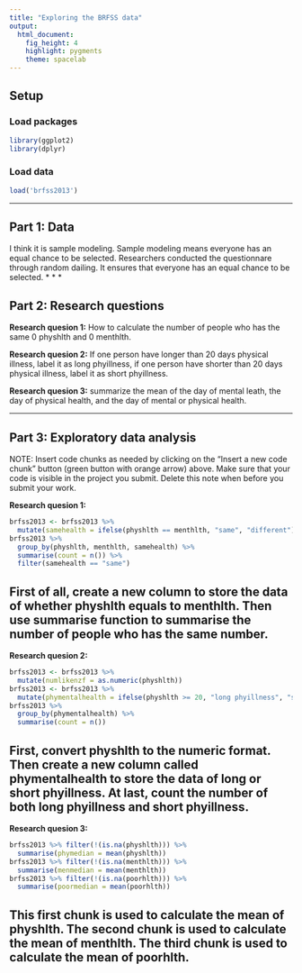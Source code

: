 ```yaml
---
title: "Exploring the BRFSS data"
output: 
  html_document: 
    fig_height: 4
    highlight: pygments
    theme: spacelab
---
```


## Setup

### Load packages

```r
library(ggplot2)
library(dplyr)
```

### Load data


```r
load('brfss2013')
```



* * *

## Part 1: Data
I think it is sample modeling. Sample modeling means everyone has an equal chance to be selected. Researchers conducted the questionnare through random dailing. It ensures that everyone has an equal chance to be selected.
* * *

## Part 2: Research questions

**Research quesion 1:** How to calculate the number of people who has the same 0 physhlth and 0 menthlth. 

**Research quesion 2:** If one person have longer than 20 days physical illness, label it as long phyillness, if one person have shorter than 20 days physical illness, label it as short phyillness.

**Research quesion 3:** summarize the mean of the day of mental leath, the day of physical health, and the day of mental or physical health.


* * *

## Part 3: Exploratory data analysis

NOTE: Insert code chunks as needed by clicking on the "Insert a new code chunk" 
button (green button with orange arrow) above. Make sure that your code is visible
in the project you submit. Delete this note when before you submit your work.

**Research quesion 1:**

```r
brfss2013 <- brfss2013 %>%
  mutate(samehealth = ifelse(physhlth == menthlth, "same", "different"))
brfss2013 %>% 
  group_by(physhlth, menthlth, samehealth) %>%
  summarise(count = n()) %>% 
  filter(samehealth == "same")

```
## First of all, create a new column to store the data of whether physhlth equals to menthlth. Then use summarise function to summarise the number of people who has the same number.


**Research quesion 2:**

```r
brfss2013 <- brfss2013 %>% 
  mutate(numlikenzf = as.numeric(physhlth))
brfss2013 <- brfss2013 %>% 
  mutate(phymentalhealth = ifelse(physhlth >= 20, "long phyillness", "short phyillness"))
brfss2013 %>% 
  group_by(phymentalhealth) %>% 
  summarise(count = n())
```
## First, convert physhlth to the numeric format. Then create a new column called phymentalhealth to store the data of long or short phyillness. At last, count the number of both long phyillness and short phyillness.


**Research quesion 3:**

```r
brfss2013 %>% filter(!(is.na(physhlth))) %>%
  summarise(phymedian = mean(physhlth))
brfss2013 %>% filter(!(is.na(menthlth))) %>%
  summarise(menmedian = mean(menthlth))
brfss2013 %>% filter(!(is.na(poorhlth))) %>%
  summarise(poormedian = mean(poorhlth))
```
## This first chunk is used to calculate the mean of physhlth. The second chunk is used to calculate the mean of menthlth. The third chunk is used to calculate the mean of poorhlth.
